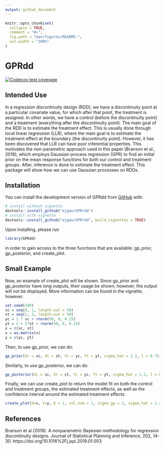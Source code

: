 ```yaml
---
output: github_document
---
```


<!-- README.md is generated from README.Rmd. Please edit that file -->

```r
knitr::opts_chunk$set(
  collapse = TRUE,
  comment = "#>",
  fig.path = "man/figures/README-",
  out.width = "100%"
)
```

# GPRdd

<!-- badges: start -->
[![Codecov test coverage](https://codecov.io/gh/ejgao/GPRrdd/branch/master/graph/badge.svg)](https://app.codecov.io/gh/ejgao/GPRrdd?branch=master)
<!-- badges: end -->

## Intended Use
In a regression discontinuity design (RDD), we have a discontinuity point at a particular covariate value, for which after that point, the treatment is assigned. In other words, we have a control (before the discontinuity point) and a treatment (everything after the discontinuity point). The main goal of the RDD is to estimate the treatment effect. This is usually done through local linear regression (LLR), where the main goal is to estimate the treatment effect at the boundary (the discontinuity point). However, it has been discovered that LLR can have poor inferential properties. This motivates the non-parametric approach used in this paper [Branson et al., 2019], which employs Gaussian process regression (GPR) to find an initial prior on the mean response functions for both our control and treatment groups. After, inference is done to estimate the treatment effect. This package will show how we can use Gaussian processes on RDDs.


## Installation

You can install the development version of GPRdd from [GitHub](https://github.com/) with:

```r
# install without vignette
devtools::install_github("ejgao/GPRrdd")
# install with vignette
devtools::install_github("ejgao/GPRrdd", build_vignettes = TRUE)
```
Upon installing, please run 

```r
library(GPRdd)
```

in order to gain access to the three functions that are available: gp_prior, gp_posterior, and create_plot.

## Small Example

Now, an example of create_plot will be shown. Since gp_prior and gp_posterior have long outputs, their usage be shown; however, the output will not be displayed. More information can be found in the vignette, however.

```r
set.seed(100)
sc = seq(0, 1, length.out = 50)
st = seq(1, 2, length.out = 50)
yc = 1 * sc + rnorm(50, 0, 0.25)
yt = 2 + 1*st + rnorm(50, 0, 0.25)
x = c(sc, st)
x = as.matrix(x)
y = c(yc, yt)
```

Then, to use gp_prior, we can do: 
```r
gp_prior(Xc = sc, Xt = st, Yc = yc, Yt = yt, sigma_hat = 1.2, l = 0.7))
```

Similarly, to use gp_posterior, we can do:
```r
gp_posterior(Xc = sc, Xt = st, Yc = yc, Yt = yt, sigma_hat = 1.2, l = 0.7))
```


Finally, we can use create_plot to return the model fit on both the control and treatment groups, the estimated treatment effects, as well as the confidence interval around the estimated treatment effects. 

```r
create_plot(X=x, Y=y, b = 1, col_num = 1, sigma_gp = 2, sigma_hat = 1.2, choice = 1, l = 0.7)
```



## References
Branson et al.(2019). A nonparametric Bayesian methodology for regression discontinuity designs. Journal of Statistical Planning and Inference, 202, 14-30. https://doi.org/10.1016%2Fj.jspi.2019.01.003
